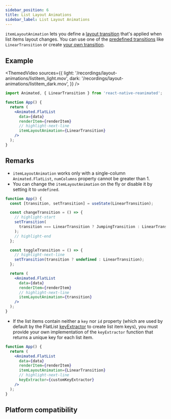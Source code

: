 ```yaml
---
sidebar_position: 6
title: List Layout Animations
sidebar_label: List Layout Animations
---
```


`itemLayoutAnimation` lets you define a [layout transition](/docs/layout-animations/layout-transitions) that's applied when list items layout changes. You can use one of the [predefined transitions](/docs/layout-animations/layout-transitions#predefined-transitions) like `LinearTransition` or create [your own transition](/docs/layout-animations/custom-animations#custom-layout-transition).

## Example

<Row>

<ThemedVideo
  sources={{
    light: '/recordings/layout-animations/listitem_light.mov',
    dark: '/recordings/layout-animations/listitem_dark.mov',
  }}
/>

<div style={{flexGrow: 1}}>

```jsx
import Animated, { LinearTransition } from 'react-native-reanimated';

function App() {
  return (
    <Animated.FlatList
      data={data}
      renderItem={renderItem}
      // highlight-next-line
      itemLayoutAnimation={LinearTransition}
    />
  );
}
```

</div>

</Row>

## Remarks

- `itemLayoutAnimation` works only with a single-column `Animated.FlatList`, `numColumns` property cannot be greater than 1.
- You can change the `itemLayoutAnimation` on the fly or disable it by setting it to `undefined`.

<Indent>

```jsx
function App() {
  const [transition, setTransition] = useState(LinearTransition);

  const changeTransition = () => {
    // highlight-start
    setTransition(
      transition === LinearTransition ? JumpingTransition : LinearTransition
    );
    // highlight-end
  };

  const toggleTransition = () => {
    // highlight-next-line
    setTransition(transition ? undefined : LinearTransition);
  };

  return (
    <Animated.FlatList
      data={data}
      renderItem={renderItem}
      // highlight-next-line
      itemLayoutAnimation={transition}
    />
  );
}
```

</Indent>

- If the list items contain neither a `key` nor `id` property (which are used by default by the FlatList [keyExtractor](https://reactnative.dev/docs/flatlist#keyextractor) to create list item keys), you must provide your own implementation of the `keyExtractor` function that returns a unique key for each list item.

<Indent>

```jsx
function App() {
  return (
    <Animated.FlatList
      data={data}
      renderItem={renderItem}
      itemLayoutAnimation={LinearTransition}
      // highlight-next-line
      keyExtractor={customKeyExtractor}
    />
  );
}
```

</Indent>

## Platform compatibility

<PlatformCompatibility android ios web />
